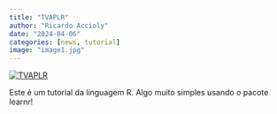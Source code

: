 ```yaml
---
title: "TVAPLR"
author: "Ricardo Accioly"
date: "2024-04-06"
categories: [news, tutorial]
image: "image1.jpg"
---
```


[![TVAPLR](tvaplr.png)](https://raccioly20.github.io/tvaplr.github.io/)

Este é um tutorial da linguagem R. Algo muito simples usando o pacote learnr!
